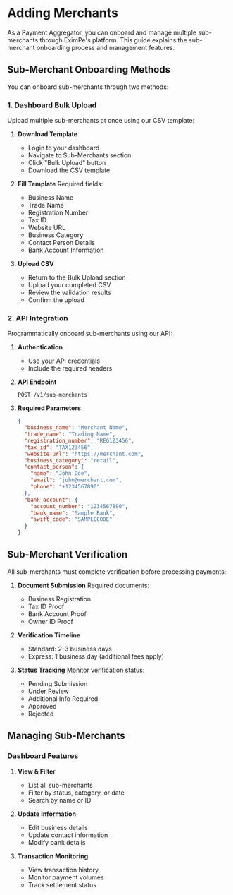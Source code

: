 # Adding Merchants

As a Payment Aggregator, you can onboard and manage multiple sub-merchants through EximPe's platform. This guide explains the sub-merchant onboarding process and management features.

## Sub-Merchant Onboarding Methods

You can onboard sub-merchants through two methods:

### 1. Dashboard Bulk Upload

Upload multiple sub-merchants at once using our CSV template:

1. **Download Template**
   - Login to your dashboard
   - Navigate to Sub-Merchants section
   - Click "Bulk Upload" button
   - Download the CSV template

2. **Fill Template**
   Required fields:
   - Business Name
   - Trade Name
   - Registration Number
   - Tax ID
   - Website URL
   - Business Category
   - Contact Person Details
   - Bank Account Information

3. **Upload CSV**
   - Return to the Bulk Upload section
   - Upload your completed CSV
   - Review the validation results
   - Confirm the upload

### 2. API Integration

Programmatically onboard sub-merchants using our API:

1. **Authentication**
   - Use your API credentials
   - Include the required headers

2. **API Endpoint**
   ```
   POST /v1/sub-merchants
   ```

3. **Required Parameters**
   ```json
   {
     "business_name": "Merchant Name",
     "trade_name": "Trading Name",
     "registration_number": "REG123456",
     "tax_id": "TAX123456",
     "website_url": "https://merchant.com",
     "business_category": "retail",
     "contact_person": {
       "name": "John Doe",
       "email": "john@merchant.com",
       "phone": "+1234567890"
     },
     "bank_account": {
       "account_number": "1234567890",
       "bank_name": "Sample Bank",
       "swift_code": "SAMPLECODE"
     }
   }
   ```

## Sub-Merchant Verification

All sub-merchants must complete verification before processing payments:

1. **Document Submission**
   Required documents:
   - Business Registration
   - Tax ID Proof
   - Bank Account Proof
   - Owner ID Proof

2. **Verification Timeline**
   - Standard: 2-3 business days
   - Express: 1 business day (additional fees apply)

3. **Status Tracking**
   Monitor verification status:
   - Pending Submission
   - Under Review
   - Additional Info Required
   - Approved
   - Rejected

## Managing Sub-Merchants

### Dashboard Features

1. **View & Filter**
   - List all sub-merchants
   - Filter by status, category, or date
   - Search by name or ID

2. **Update Information**
   - Edit business details
   - Update contact information
   - Modify bank details

3. **Transaction Monitoring**
   - View transaction history
   - Monitor payment volumes
   - Track settlement status
